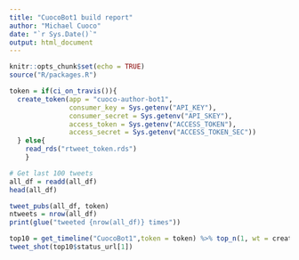 ```yaml
---
title: "CuocoBot1 build report"
author: "Michael Cuoco"
date: "`r Sys.Date()`"
output: html_document
---
```


```r
knitr::opts_chunk$set(echo = TRUE)
source("R/packages.R")
```

```r
token = if(ci_on_travis()){
  create_token(app = "cuoco-author-bot1",
               consumer_key = Sys.getenv("API_KEY"),
               consumer_secret = Sys.getenv("API_SKEY"),
               access_token = Sys.getenv("ACCESS_TOKEN"),
               access_secret = Sys.getenv("ACCESS_TOKEN_SEC"))
  } else{
    read_rds("rtweet_token.rds")
    }
```

```r
# Get last 100 tweets
all_df = readd(all_df)
head(all_df)
```

```r
tweet_pubs(all_df, token)
ntweets = nrow(all_df)
print(glue("tweeted {nrow(all_df)} times"))
```

```r
top10 = get_timeline("CuocoBot1",token = token) %>% top_n(1, wt = created_at)
tweet_shot(top10$status_url[1])
```
